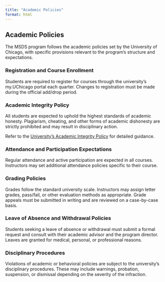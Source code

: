```yaml
---
title: "Academic Policies"
format: html
---
```


## Academic Policies

The MSDS program follows the academic policies set by the University of Chicago, with specific provisions relevant to the program’s structure and expectations.

### Registration and Course Enrollment

Students are required to register for courses through the university’s my.UChicago portal each quarter. Changes to registration must be made during the official add/drop period.

### Academic Integrity Policy

All students are expected to uphold the highest standards of academic honesty. Plagiarism, cheating, and other forms of academic dishonesty are strictly prohibited and may result in disciplinary action.

Refer to the [University’s Academic Integrity Policy](https://studentmanual.uchicago.edu/academic-integrity/) for detailed guidance.

### Attendance and Participation Expectations

Regular attendance and active participation are expected in all courses. Instructors may set additional attendance policies specific to their course.

### Grading Policies

Grades follow the standard university scale. Instructors may assign letter grades, pass/fail, or other evaluation methods as appropriate. Grade appeals must be submitted in writing and are reviewed on a case-by-case basis.

### Leave of Absence and Withdrawal Policies

Students seeking a leave of absence or withdrawal must submit a formal request and consult with their academic advisor and the program director. Leaves are granted for medical, personal, or professional reasons.

### Disciplinary Procedures

Violations of academic or behavioral policies are subject to the university’s disciplinary procedures. These may include warnings, probation, suspension, or dismissal depending on the severity of the infraction.

